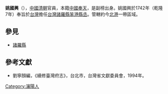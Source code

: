 '''姚國興'''（{{bd|？||？||}}），[[中國|中國]][[清朝|清朝]]官員，本籍[[中國|中國]][[奉天|奉天]]，是副榜出身。姚國興於1742年（乾隆7年）奉旨於[[台灣|台灣]]擔任[[台灣|台灣]][[諸羅縣|諸羅縣]][[笨港|笨港]][[縣丞|縣丞]]。管轄約今[[北港鎮_(臺灣)|北港]]一帶區域。

==參見==
*[[諸羅縣|諸羅縣]]
==參考文獻==
*劉寧顏編，《續修臺灣府志》，台北市，台灣省文獻委員會，1994年。
{{start box}}
{{s-before|[[劉洵|劉洵]]}}
{{s-title|[[台灣|台灣]][[諸羅縣|諸羅縣]][[笨港|笨港]][[縣丞|縣丞]]。|1742年上任}}
{{s-after|[[賈賜桓|賈賜桓]]}}
{{end box}}
{{清朝人物小作品}}

[[Category:瀋陽人|Category:瀋陽人]]